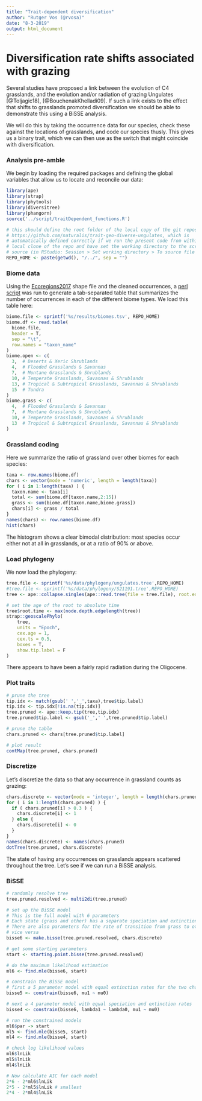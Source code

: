 ```yaml
---
title: "Trait-dependent diversification"
author: "Rutger Vos (@rvosa)"
date: "8-3-2019"
output: html_document
---
```


Diversification rate shifts associated with grazing
===================================================

Several studies have proposed a link between the evolution of C4 grasslands, 
and the evolution and/or radiation of grazing Ungulates [@Toljagic18], 
[@BouchenakKhelladi09]. If such a link exists to the effect that shifts to 
grasslands promoted diversification we should be able to demonstrate this using
a BiSSE analysis.

We will do this by taking the occurrence data for our species, check these 
against the locations of grasslands, and code our species thusly. This gives us
a binary trait, which we can then use as the switch that might coincide with
diversification.

### Analysis pre-amble

We begin by loading the required packages and defining the global variables that
allow us to locate and reconcile our data:

```r
library(ape)
library(strap)
library(phytools)
library(diversitree)
library(phangorn)
source('../script/traitDependent_functions.R')

# this should define the root folder of the local copy of the git repository at:
# https://github.com/naturalis/trait-geo-diverse-ungulates, which is
# automatically defined correctly if we run the present code from within a
# local clone of the repo and have set the working directory to the script
# source (in RStudio: Session > Set working directory > To source file location)
REPO_HOME <- paste(getwd(), "/../", sep = "")
```

### Biome data

Using the [Ecoregions2017](https://www.dropbox.com/s/lip9pmxwpkzbk3p/Ecoregions2017.shp?dl=0)
shape file and the cleaned occurrences, a [perl script](../script/make_ecoregions_states.pl)
was run to generate a tab-separated table that summarizes the number of occurrences
in each of the different biome types. We load this table here:

```r
biome.file <- sprintf('%s/results/biomes.tsv', REPO_HOME)
biome.df <- read.table(
  biome.file, 
  header = T, 
  sep = "\t",
  row.names = "taxon_name"
)
biome.open <- c(
  3,  # Deserts & Xeric Shrublands
  4,  # Flooded Grasslands & Savannas
  7,  # Montane Grasslands & Shrublands
  10, # Temperate Grasslands, Savannas & Shrublands
  13, # Tropical & Subtropical Grasslands, Savannas & Shrublands
  15  # Tundra
)
biome.grass <- c(
  4,  # Flooded Grasslands & Savannas
  7,  # Montane Grasslands & Shrublands
  10, # Temperate Grasslands, Savannas & Shrublands
  13  # Tropical & Subtropical Grasslands, Savannas & Shrublands
)
```

### Grassland coding

Here we summarize the ratio of grassland over other biomes for each species:

```r
taxa <- row.names(biome.df)
chars <- vector(mode = 'numeric', length = length(taxa))
for ( i in 1:length(taxa) ) {
  taxon.name <- taxa[i]
  total <- sum(biome.df[taxon.name,2:15])
  grass <- sum(biome.df[taxon.name,biome.grass])
  chars[i] <- grass / total
}
names(chars) <- row.names(biome.df)
hist(chars)
```

The histogram shows a clear bimodal distribution: most species occur either not
at all in grasslands, or at a ratio of 90% or above.

### Load phylogeny

We now load the phylogeny:

```r
tree.file <- sprintf('%s/data/phylogeny/ungulates.tree',REPO_HOME)
#tree.file <- sprintf('%s/data/phylogeny/S21191.tree',REPO_HOME)
tree <- ape::collapse.singles(ape::read.tree(file = tree.file), root.edge = T)

# set the age of the root to absolute time
tree$root.time <- max(node.depth.edgelength(tree))
strap::geoscalePhylo(
    tree, 
    units = "Epoch", 
    cex.age = 1, 
    cex.ts = 0.5, 
    boxes = T, 
    show.tip.label = F
)
```

There appears to have been a fairly rapid radiation during the Oligocene.

### Plot traits

```r
# prune the tree
tip.idx <- match(gsub(' ','_',taxa),tree$tip.label)
tip.idx <- tip.idx[!is.na(tip.idx)]
tree.pruned <- ape::keep.tip(tree,tip.idx)
tree.pruned$tip.label <- gsub('_',' ',tree.pruned$tip.label)

# prune the table
chars.pruned <- chars[tree.pruned$tip.label]

# plot result
contMap(tree.pruned, chars.pruned)
```

### Discretize

Let's discretize the data so that any occurrence in grassland counts as grazing:

```r
chars.discrete <- vector(mode = 'integer', length = length(chars.pruned))
for ( i in 1:length(chars.pruned) ) {
  if ( chars.pruned[i] > 0.3 ) {
    chars.discrete[i] <- 1
  } else {
    chars.discrete[i] <- 0
  }
}
names(chars.discrete) <- names(chars.pruned)
dotTree(tree.pruned, chars.discrete)
```

The state of having any occurrences on grasslands appears scattered throughout
the tree. Let's see if we can run a BiSSE analysis.

### BiSSE

```r
# randomly resolve tree
tree.pruned.resolved <- multi2di(tree.pruned)

# set up the BiSSE model
# This is the full model with 6 parameters
# Each state (grass and other) has a separate speciation and extinction rate
# There are also parameters for the rate of transition from grass to other and 
# vice versa
bisse6 <- make.bisse(tree.pruned.resolved, chars.discrete)

# get some starting parameters
start <- starting.point.bisse(tree.pruned.resolved)

# do the maximum likelihood estimation
ml6 <- find.mle(bisse6, start)

# constrain the BiSSE model
# first a 5 parameter model with equal extinction rates for the two characters
bisse5 <- constrain(bisse6, mu1 ~ mu0)

# next a 4 parameter model with equal speciation and extinction rates
bisse4 <- constrain(bisse6, lambda1 ~ lambda0, mu1 ~ mu0)

# run the constrained models 
ml6$par -> start
ml5 <- find.mle(bisse5, start)
ml4 <- find.mle(bisse4, start)

# check log likelihood values
ml6$lnLik
ml5$lnLik
ml4$lnLik

# Now calculate AIC for each model
2*6 - 2*ml6$lnLik
2*5 - 2*ml5$lnLik # smallest
2*4 - 2*ml4$lnLik
```